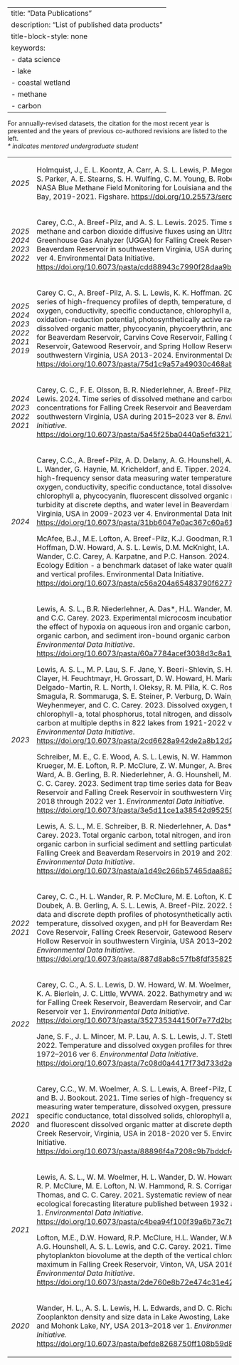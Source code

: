 
---
title: "Data Publications"
description: "List of published data products"
title-block-style: none
keywords:
  - data science
  - lake
  - coastal wetland
  - methane
  - carbon
---

For annually-revised datasets, the citation for the most recent year is presented and the years of previous co-authored revisions are listed to the left.<br>
<i>\* indicates mentored undergraduate student</i>

<table style="width:100%;">
<tr>
<td>
<p><em>2025</em></p>
</td>
<td>
<p>Holmquist, J., E. L. Koontz, A. Carr, <span class="asl">A. S. L. Lewis</span>, P. Megonigal, G. Noyce, S. Parker, A. E. Stearns, S. H. Wulfing, C. M. Young, B. Roberts. 2025. NASA Blue Methane Field Monitoring for Louisiana and the Chesapeake Bay, 2019-2021. Figshare. [https://doi.org/10.25573/serc.28373957.v1](https://doi.org/10.25573/serc.28373957.v1)</p>
</td>
</tr>
<tr>
<td>
<p><em>2025 2024 2023 2022</em></p>
</td>
<td style="height: 133px; ;">
<p>Carey, C.C., A. Breef-Pilz, and <span class="asl">A. S. L. Lewis</span>. 2025. Time series of methane and carbon dioxide diffusive fluxes using an Ultraportable Greenhouse Gas Analyzer (UGGA) for Falling Creek Reservoir and Beaverdam Reservoir in southwestern Virginia, USA during 2018-2024 ver 4. Environmental Data Initiative. [https://doi.org/10.6073/pasta/cdd88943c7990f28daa9b8ab7a6b9679](https://doi.org/10.6073/pasta/cdd88943c7990f28daa9b8ab7a6b9679)</p>
</td>
</tr>
<tr>
<td>
<p><em>2025 2024 2023 2022 2021 2019</p>
</td>
<td style=";">
<p>Carey C. C., A. Breef-Pilz, <span class="asl">A. S. L. Lewis</span>, K. K. Hoffman. 2025. Time series of high-frequency profiles of depth, temperature, dissolved oxygen, conductivity, specific conductance, chlorophyll a, turbidity, pH, oxidation-reduction potential, photosynthetically active radiation, colored dissolved organic matter, phycocyanin, phycoerythrin, and descent rate for Beaverdam Reservoir, Carvins Cove Reservoir, Falling Creek Reservoir, Gatewood Reservoir, and Spring Hollow Reservoir in southwestern Virginia, USA 2013-2024. Environmental Data Initiative. [https://doi.org/10.6073/pasta/75d1c9a57a49030c468ab19db3643c36](https://doi.org/10.6073/pasta/75d1c9a57a49030c468ab19db3643c36)</p>
</td>
</tr>
<tr>
<td>
<p><em>2024 2023 2022 2021</em></p>
</td>
<td>
<p>Carey, C. C., F. E. Olsson, B. R. Niederlehner, A. Breef-Pilz, and <span class="asl">A. S. L. Lewis</span>. 2024. Time series of dissolved methane and carbon dioxide concentrations for Falling Creek Reservoir and Beaverdam Reservoir in southwestern Virginia, USA during 2015&ndash;2023 ver 8. <em>Environmental Data Initiative</em>. [https://doi.org/10.6073/pasta/5a45f25ba0440a5efd32177a9103fb5f](https://doi.org/10.6073/pasta/5a45f25ba0440a5efd32177a9103fb5f)</p>
</td>
</tr>
<tr>
<td>
<p><em>2024</em></p>
</td>
<td>
<p>Carey, C.C., A. Breef-Pilz, A. D. Delany, A. G. Hounshell, <span class="asl">A. S. L. Lewis</span>, H. L. Wander, G. Haynie, M. Kricheldorf, and E. Tipper. 2024. Time series of high-frequency sensor data measuring water temperature, dissolved oxygen, conductivity, specific conductance, total dissolved solids, chlorophyll a, phycocyanin, fluorescent dissolved organic matter, turbidity at discrete depths, and water level in Beaverdam Reservoir, Virginia, USA in 2009-2023 ver 4. Environmental Data Initiative. [https://doi.org/10.6073/pasta/31bb6047e0ac367c60a61884338799c4](https://doi.org/10.6073/pasta/31bb6047e0ac367c60a61884338799c4)</p>
<p>McAfee, B.J., M.E. Lofton, A. Breef-Pilz, K.J. Goodman, R.T. Hensley, K.K. Hoffman, D.W. Howard, <span class="asl">A. S. L. Lewis</span>, D.M. McKnight, I.A. Oleksy, H.L. Wander, C.C. Carey, A. Karpatne, and P.C. Hanson. 2024.&nbsp;LakeBeD-US: Ecology Edition - a benchmark dataset of lake water quality time series and vertical profiles. Environmental Data Initiative. [https://doi.org/10.6073/pasta/c56a204a65483790f6277de4896d7140](https://doi.org/10.6073/pasta/c56a204a65483790f6277de4896d7140)</p>
</td>
</tr>
<tr>
<td>
<p><em>2023</em></p>
</td>
<td>
<p><span class="asl">Lewis, A. S. L.</span>, B.R. Niederlehner, A. Das*, H.L. Wander, M.E. Schreiber, and C.C. Carey. 2023. Experimental microcosm incubations assessing the effect of hypoxia on aqueous iron and organic carbon, pH, sediment organic carbon, and sediment iron-bound organic carbon ver 1. <em>Environmental Data Initiative</em>. [https://doi.org/10.6073/pasta/60a7784acef3038d3c8a16776a5b5746](https://doi.org/10.6073/pasta/60a7784acef3038d3c8a16776a5b5746)</p>
<p><span class="asl">Lewis, A. S. L.</span>, M. P. Lau, S. F. Jane, Y. Beeri-Shlevin, S. H. Burnet, F. Clayer, H. Feuchtmayr, H. Grossart, D. W. Howard, H. Mariash, J. Delgado-Martin, R. L. North, I. Oleksy, R. M. Pilla, K. C. Rose, A. P. Smagula, R. Sommaruga, S. E. Steiner, P. Verburg, D. Wain, G. A. Weyhenmeyer, and C. C. Carey. 2023. Dissolved oxygen, temperature, chlorophyll-a, total phosphorus, total nitrogen, and dissolved organic carbon at multiple depths in 822 lakes from 1921-2022 ver 1. <em>Environmental Data Initiative</em>. [https://doi.org/10.6073/pasta/2cd6628a942de2a8b12d2b19962712a0](https://doi.org/10.6073/pasta/2cd6628a942de2a8b12d2b19962712a0)</p>
<p>Schreiber, M. E., C. E. Wood, <span class="asl">A. S. L. Lewis</span>, N. W. Hammond, K. M. Krueger, M. E. Lofton, R. P. McClure, Z. W. Munger, A. Breef-Pilz, N. K. Ward, A. B. Gerling, B. R. Niederlehner, A. G. Hounshell, M. F. Verne, and C. C. Carey. 2023. Sediment trap time series data for Beaverdam Reservoir and Falling Creek Reservoir in southwestern Virginia, USA 2018 through 2022 ver 1. <em>Environmental Data Initiative</em>. [https://doi.org/10.6073/pasta/3e5d11ce1a38542d95250cdce18d6987](https://doi.org/10.6073/pasta/3e5d11ce1a38542d95250cdce18d6987)</p>
<p><span class="asl">Lewis, A. S. L.</span>, M. E. Schreiber, B. R. Niederlehner, A. Das*, and C. C. Carey. 2023. Total organic carbon, total nitrogen, and iron-bound organic carbon in surficial sediment and settling particulate material from Falling Creek and Beaverdam Reservoirs in 2019 and 2021 ver 1. <em>Environmental Data Initiative</em>. [https://doi.org/10.6073/pasta/a1d49c266b57465daa863cde4b1d4b4e](https://doi.org/10.6073/pasta/a1d49c266b57465daa863cde4b1d4b4e)</p>
</td>
</tr>
<tr>
<td>
<p><em>2022 2021</em></p>
</td>
<td>
<p>Carey, C. C., H. L. Wander, R. P. McClure, M. E. Lofton, K. D. Hamre, J. P. Doubek, A. B. Gerling, <span class="asl">A. S. L. Lewis</span>, A. Breef-Pilz. 2022. Secchi depth data and discrete depth profiles of photosynthetically active radiation, temperature, dissolved oxygen, and pH for Beaverdam Reservoir, Carvins Cove Reservoir, Falling Creek Reservoir, Gatewood Reservoir, and Spring Hollow Reservoir in southwestern Virginia, USA 2013&ndash;2021 ver 10. <em>Environmental Data Initiative</em>. [https://doi.org/10.6073/pasta/887d8ab8c57fb8fdf3582507f3223cd6](https://doi.org/10.6073/pasta/887d8ab8c57fb8fdf3582507f3223cd6)</p>
</td>
</tr>
<tr>
<td>
<p><em>2022</em></p>
</td>
<td style="height: 127px; ;">
<p>Carey, C. C., <span class="asl">A. S. L.</span> <span class="asl">Lewis</span>, D. W. Howard, W. M. Woelmer, P. A. Gantzer, K. A. Bierlein, J. C. Little, WVWA. 2022. Bathymetry and watershed area for Falling Creek Reservoir, Beaverdam Reservoir, and Carvins Cove Reservoir ver 1. <em>Environmental Data Initiative</em>. [https://doi.org/10.6073/pasta/352735344150f7e77d2bc18b69a22412](https://doi.org/10.6073/pasta/352735344150f7e77d2bc18b69a22412)</p>
<p>Jane, S. F., J. L. Mincer, M. P. Lau, <span class="asl">A. S. L. Lewis</span>, J. T. Stetler, K. C. Rose. 2022. Temperature and dissolved oxygen profiles for three Swiss lakes: 1972&ndash;2016 ver 6. <em>Environmental Data Initiative</em>. [https://doi.org/10.6073/pasta/7c08d0a4417f73d733d2a7eba43f57ea](https://doi.org/10.6073/pasta/7c08d0a4417f73d733d2a7eba43f57ea)</p>
</td>
</tr>
<tr>
<td>
<p><em>2021 2020</em></p>
</td>
<td>
<p>Carey, C.C., W. M. Woelmer, <span class="asl">A. S. L. Lewis</span>, A. Breef-Pilz, D. W. Howard, and B. J. Bookout. 2021. Time series of high-frequency sensor data measuring water temperature, dissolved oxygen, pressure, conductivity, specific conductance, total dissolved solids, chlorophyll a, phycocyanin, and fluorescent dissolved organic matter at discrete depths in Falling Creek Reservoir, Virginia, USA in 2018-2020 ver 5. Environmental Data Initiative. [https://doi.org/10.6073/pasta/88896f4a7208c9b7bddcf498258edf78](https://doi.org/10.6073/pasta/88896f4a7208c9b7bddcf498258edf78)</p>
</td>
</tr>
<tr>
<td>
<p><em>2021</em></p>
</td>
<td style="height: 141px; ;">
<p><span class="asl">Lewis, A. S. L.</span>, W. M. Woelmer, H. L. Wander, D. W. Howard, J. W. Smith, R. P. McClure, M. E. Lofton, N. W. Hammond, R. S. Corrigan, R. Q. Thomas, and C. C. Carey. 2021. Systematic review of near-term ecological forecasting literature published between 1932 and 2020 ver 1. <em>Environmental Data Initiative</em>. [https://doi.org/10.6073/pasta/c4bea94f100f39a6b73c7b9a577df214](https://doi.org/10.6073/pasta/c4bea94f100f39a6b73c7b9a577df214)</p>
<p>Lofton, M.E., D.W. Howard, R.P. McClure, H.L. Wander, W.M. Woelmer, A.G. Hounshell, <span class="asl">A. S. L. Lewis</span>, and C.C. Carey. 2021. Time series of phytoplankton biovolume at the depth of the vertical chlorophyll maximum in Falling Creek Reservoir, Vinton, VA, USA 2016&ndash;2019 ver 1. <em>Environmental Data Initiative</em>. [https://doi.org/10.6073/pasta/2de760e8b72e474c31e42526f5360f9a](https://doi.org/10.6073/pasta/2de760e8b72e474c31e42526f5360f9a)</p>
</td>
</tr>
<tr>
<td>
<p><em>2020</em></p>
</td>
<td>
<p>Wander, H. L., <span class="asl">A. S. L. Lewis,</span> H. L. Edwards, and D. C. Richardson. 2020. Zooplankton density and size data in Lake Awosting, Lake Minnewaska, and Mohonk Lake, NY, USA 2013&ndash;2018 ver 1. <em>Environmental Data Initiative.</em> [https://doi.org/10.6073/pasta/befde8268750ff108b59d8198eb989a1](https://doi.org/10.6073/pasta/befde8268750ff108b59d8198eb989a1)</p>
</td>
</tr>
</tbody>
</table>

<br><br>